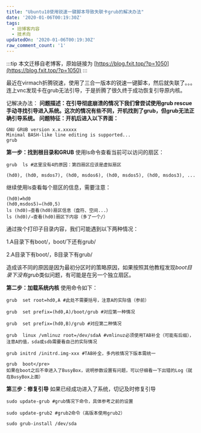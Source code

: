 ```yaml
---
title: "Ubuntu18使用锐速一键脚本导致失联卡grub的解决办法"
date: '2020-01-06T00:19:30Z'
tags:
  - 旧博客内容
  - 技术向
updatedOn: '2020-01-06T00:19:30Z'
raw_comment_count: '1'
---
```


:::tip
本文迁移自老博客，原始链接为 [https://blog.fxit.top/?p=1050](https://blog.fxit.top/?p=1050)
:::

最近在virmach折腾锐速，使用了三合一版本的锐速一键脚本，然后就失联了。。。连上vnc发现卡在grub无法引导，于是折腾了很久终于成功恢复引导原内核。

记解决办法：
<strong><span >问题描述：</span>在引导彻底崩溃的情况下我们曾尝试使用grub rescue手动寻找引导进入系统。这次的情况有些不同，开机找到了grub，但grub无法正确引导系统。
<span><strong>问题特征：</strong></span>开机后进入以下界面：</strong>
```
GNU GRUB version x.x.xxxxx
Minimal BASH-like line editing is supported...
grub 
```
<span ><strong>第一步：找到根目录和GRUB</strong></span>
使用ls命令查看当前可以访问的扇区：
```
grub  ls #这里没有4的原因：第四扇区应该是虚拟扇区

(hd0), (hd0, msdos7), (hd0, msdos6), (hd0, msdos5), (hd0, msdos3), ...
```
继续使用ls查看每个扇区的信息，需要注意：
```
(hd0)≠hd0
(hd0,msdos5)⇔(hd0,5)
ls (hd0)⇒查看(hd0)扇区信息（盘符、空间...）
ls (hd0)/⇒查看(hd0)扇区下内容（多了一个/）
```
通过挨个打印子目录内容，我们可能遇到以下两种情况：

1.A目录下有boot/，boot/下还有grub/

2.A目录下有boot/，B目录下有grub/

造成该不同的原因是因为最初分区时的策略原因，如果按照其他教程发现<em>boot目录下没有grub</em>类似问题，有可能是在另一个独立扇区。

<span><strong>第二步：加载系统内核</strong></span>
使用命令如下：
```
grub  set root=hd0,A #此处不需要括号，注意A的实际值（参前）

grub  set prefix=(hd0,A)/boot/grub #对应第一种情况

grub  set prefix=(hd0,B)/grub #对应第二种情况

grub  linux /vmlinuz root=/dev/sdaA #vmlinuz必须使用TAB补全（可能有后缀），注意A的值，sda或sdb需要看自己的实际情况

grub initrd /initrd.img-xxx #TAB补全，多内核情况下版本需统一

grub  boot</pre>
如果在boot之后不幸进入了BusyBox，说明参数设置有问题，可以仔细看一下出错的Log（就在BusyBox上面）
```
<span ><strong>第三步：修复引导</strong></span>
如果已经成功进入了系统，切记及时修复引导
```
sudo update-grub #grub情况下命令，具体参考之前的设置

sudo update-grub2 #grub2命令（高版本使用grub2）

sudo grub-install /dev/sda
```
